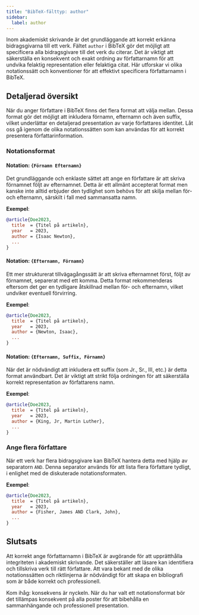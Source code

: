 ```yaml
---
title: "BibTeX-fälttyp: author"
sidebar:
  label: author
---
```



Inom akademiskt skrivande är det grundläggande att korrekt erkänna bidragsgivarna till ett verk. Fältet `author` i BibTeX gör det möjligt att specificera alla bidragsgivare till det verk du citerar. Det är viktigt att säkerställa en konsekvent och exakt ordning av författarnamn för att undvika felaktig representation eller felaktiga citat. Här utforskar vi olika notationssätt och konventioner för att effektivt specificera författarnamn i BibTeX.

<CiteDrive />

## Detaljerad översikt

När du anger författare i BibTeX finns det flera format att välja mellan. Dessa format gör det möjligt att inkludera förnamn, efternamn och även suffix, vilket underlättar en detaljerad presentation av varje författares identitet. Låt oss gå igenom de olika notationssätten som kan användas för att korrekt presentera författarinformation.

### Notationsformat

#### Notation: `{Förnamn Efternamn}`

Det grundläggande och enklaste sättet att ange en författare är att skriva förnamnet följt av efternamnet. Detta är ett allmänt accepterat format men kanske inte alltid erbjuder den tydlighet som behövs för att skilja mellan för- och efternamn, särskilt i fall med sammansatta namn.

**Exempel**:

```bibtex
@article{Doe2023,
  title  = {Titel på artikeln},
  year   = 2023,
  author = {Isaac Newton},
  ...
}
```

#### Notation: `{Efternamn, Förnamn}`

Ett mer strukturerat tillvägagångssätt är att skriva efternamnet först, följt av förnamnet, separerat med ett komma. Detta format rekommenderas eftersom det ger en tydligare åtskillnad mellan för- och efternamn, vilket undviker eventuell förvirring.

**Exempel**:

```bibtex
@article{Doe2023,
  title  = {Titel på artikeln},
  year   = 2023,
  author = {Newton, Isaac},
  ...
}
```

#### Notation: `{Efternamn, Suffix, Förnamn}`

När det är nödvändigt att inkludera ett suffix (som Jr., Sr., III, etc.) är detta format användbart. Det är viktigt att strikt följa ordningen för att säkerställa korrekt representation av författarens namn.

**Exempel**:

```bibtex
@article{Doe2023,
  title  = {Titel på artikeln},
  year   = 2023,
  author = {King, Jr, Martin Luther},
  ...
}
```

### Ange flera författare

När ett verk har flera bidragsgivare kan BibTeX hantera detta med hjälp av separatorn `AND`. Denna separator används för att lista flera författare tydligt, i enlighet med de diskuterade notationsformaten.

**Exempel**:

```bibtex
@article{Doe2023,
  title  = {Titel på artikeln},
  year   = 2023,
  author = {Fisher, James AND Clark, John},
  ...
}
```

## Slutsats

Att korrekt ange författarnamn i BibTeX är avgörande för att upprätthålla integriteten i akademiskt skrivande. Det säkerställer att läsare kan identifiera och tillskriva verk till rätt författare. Att vara bekant med de olika notationssätten och riktlinjerna är nödvändigt för att skapa en bibliografi som är både korrekt och professionell.

Kom ihåg: konsekvens är nyckeln. När du har valt ett notationsformat bör det tillämpas konsekvent på alla poster för att bibehålla en sammanhängande och professionell presentation.
